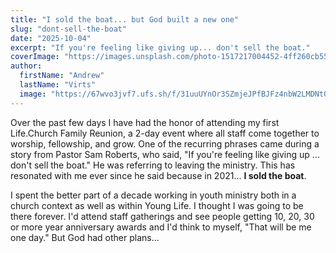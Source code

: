 ```yaml
---
title: "I sold the boat... but God built a new one"
slug: "dont-sell-the-boat"
date: "2025-10-04"
excerpt: "If you're feeling like giving up... don't sell the boat."
coverImage: "https://images.unsplash.com/photo-1517217004452-4ff260cb5598?q=80&w=928&auto=format&fit=crop&ixlib=rb-4.1.0&ixid=M3wxMjA3fDB8MHxwaG90by1wYWdlfHx8fGVufDB8fHx8fA%3D%3D"
author:
  firstName: "Andrew"
  lastName: "Virts"
  image: "https://67wvo3jvf7.ufs.sh/f/31uuUYnOr3SZmjeJPfBJFz4nbW2LMDNtOP7jpI1sgh5ScClu"
---
```


Over the past few days I have had the honor of attending my first Life.Church Family Reunion, a 2-day event where all staff come together to worship, fellowship, and grow. One of the recurring phrases came during a story from Pastor Sam Roberts, who said, "If you're feeling like giving up ... don't sell the boat." He was referring to leaving the ministry. This has resonated with me ever since he said because in 2021... **I sold the boat**.

I spent the better part of a decade working in youth ministry both in a church context as well as within Young Life. I thought I was going to be there forever. I'd attend staff gatherings and see people getting 10, 20, 30 or more year anniversary awards and I'd think to myself, "That will be me one day." But God had other plans...
